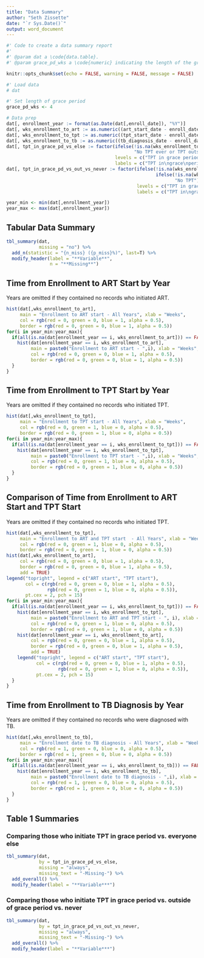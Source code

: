 ```yaml
---
title: "Data Summary"
author: "Seth Zissette"
date: "`r Sys.Date()`"
output: word_document
---
```


```r
#' Code to create a data summary report
#' 
#' @param dat a \code{data.table}.
#' @param grace_pd_wks a \code{numeric} indicating the length of the grace period

knitr::opts_chunk$set(echo = FALSE, warning = FALSE, message = FALSE)

#' Load data
# dat

#' Set length of grace period
grace_pd_wks <- 4

# Data prep
dat[, enrollment_year := format(as.Date(dat[,enroll_date]), "%Y")]
dat[, wks_enrollment_to_art := as.numeric((art_start_date - enroll_date) / 7)]
dat[, wks_enrollment_to_tpt := as.numeric((tpt_start_date - enroll_date) / 7)]
dat[, wks_enrollment_to_tb := as.numeric((tb_diagnosis_date - enroll_date) / 7)]
dat[, tpt_in_grace_pd_vs_else := factor(ifelse(!is.na(wks_enrollment_to_tpt) & wks_enrollment_to_tpt <= grace_pd_wks, "TPT in grace period",
                                               "No TPT ever or TPT outside of grace period"),
                                        levels = c("TPT in grace period", "No TPT ever or TPT outside of grace period"),
                                        labels = c("TPT in\ngrace\nperiod\n", "No TPT\never\nor TPT\noutside\nof grace\nperiod\n"))]
dat[, tpt_in_grace_pd_vs_out_vs_never := factor(ifelse(!is.na(wks_enrollment_to_tpt) & wks_enrollment_to_tpt <= grace_pd_wks, "TPT in grace period",
                                                       ifelse(!is.na(wks_enrollment_to_tpt) & wks_enrollment_to_tpt > grace_pd_wks, "TPT outside of grace period",
                                                              "No TPT")),
                                                levels = c("TPT in grace period", "TPT outside of grace period", "No TPT"),
                                                labels = c("TPT in\ngrace\nperiod\n", "TPT\noutside\nof grace\nperiod\n", "No TPT\n"))]

year_min <- min(dat[,enrollment_year])
year_max <- max(dat[,enrollment_year])
```

## Tabular Data Summary

```r
tbl_summary(dat,
            missing = "no") %>%
  add_n(statistic = "{n_miss} ({p_miss}%)", last=T) %>%
  modify_header(label = "**Variable**",
                n = "**Missing**")
```

\newpage

## Time from Enrollment to ART Start by Year
Years are omitted if they contained no records who initiated ART.

```r
hist(dat[,wks_enrollment_to_art],
     main = "Enrollment to ART start - All Years", xlab = "Weeks",
     col = rgb(red = 0, green = 0, blue = 1, alpha = 0.5),
     border = rgb(red = 0, green = 0, blue = 1, alpha = 0.5))
for(i in year_min:year_max){
  if(all(is.na(dat[enrollment_year == i, wks_enrollment_to_art])) == FALSE){
    hist(dat[enrollment_year == i, wks_enrollment_to_art],
         main = paste0("Enrollment to ART start - ",i), xlab = "Weeks",
         col = rgb(red = 0, green = 0, blue = 1, alpha = 0.5),
         border = rgb(red = 0, green = 0, blue = 1, alpha = 0.5))
  }
}
```

\newpage

## Time from Enrollment to TPT Start by Year
Years are omitted if they contained no records who initiated TPT.

```r
hist(dat[,wks_enrollment_to_tpt],
     main = "Enrollment to TPT start - All Years", xlab = "Weeks",
     col = rgb(red = 0, green = 1, blue = 0, alpha = 0.5),
     border = rgb(red = 0, green = 1, blue = 0, alpha = 0.5))
for(i in year_min:year_max){
  if(all(is.na(dat[enrollment_year == i, wks_enrollment_to_tpt])) == FALSE){
    hist(dat[enrollment_year == i, wks_enrollment_to_tpt],
         main = paste0("Enrollment to TPT start - ",i), xlab = "Weeks",
         col = rgb(red = 0, green = 1, blue = 0, alpha = 0.5),
         border = rgb(red = 0, green = 1, blue = 0, alpha = 0.5))
  }
}
```

\newpage

## Comparison of Time from Enrollment to ART Start and TPT Start
Years are omitted if they contained no records who initiated TPT.

```r
hist(dat[,wks_enrollment_to_tpt],
     main = "Enrollment to ART and TPT start  - All Years", xlab = "Weeks",
     col = rgb(red = 0, green = 1, blue = 0, alpha = 0.5),
     border = rgb(red = 0, green = 1, blue = 0, alpha = 0.5))
hist(dat[,wks_enrollment_to_art],
     col = rgb(red = 0, green = 0, blue = 1, alpha = 0.5),
     border = rgb(red = 0, green = 0, blue = 1, alpha = 0.5),
     add = TRUE)
legend("topright", legend = c("ART start", "TPT start"),
       col = c(rgb(red = 0, green = 0, blue = 1, alpha = 0.5),
               rgb(red = 0, green = 1, blue = 0, alpha = 0.5)),
       pt.cex = 2, pch = 15)
for(i in year_min:year_max){
  if(all(is.na(dat[enrollment_year == i, wks_enrollment_to_tpt])) == FALSE){
    hist(dat[enrollment_year == i, wks_enrollment_to_tpt],
         main = paste0("Enrollment to ART and TPT start - ", i), xlab = "Weeks",
         col = rgb(red = 0, green = 1, blue = 0, alpha = 0.5),
         border = rgb(red = 0, green = 1, blue = 0, alpha = 0.5))
    hist(dat[enrollment_year == i, wks_enrollment_to_art],
         col = rgb(red = 0, green = 0, blue = 1, alpha = 0.5),
         border = rgb(red = 0, green = 0, blue = 1, alpha = 0.5),
         add = TRUE)
    legend("topright", legend = c("ART start", "TPT start"),
           col = c(rgb(red = 0, green = 0, blue = 1, alpha = 0.5),
                   rgb(red = 0, green = 1, blue = 0, alpha = 0.5)),
           pt.cex = 2, pch = 15)
  }
}
```

\newpage

## Time from Enrollment to TB Diagnosis by Year
Years are omitted if they contained no records who were diagnosed with TB.

```r
hist(dat[,wks_enrollment_to_tb],
     main = "Enrollment date to TB diagnosis - All Years", xlab = "Weeks",
     col = rgb(red = 1, green = 0, blue = 0, alpha = 0.5),
     border = rgb(red = 1, green = 0, blue = 0, alpha = 0.5))
for(i in year_min:year_max){
  if(all(is.na(dat[enrollment_year == i, wks_enrollment_to_tb])) == FALSE){
    hist(dat[enrollment_year == i, wks_enrollment_to_tb],
         main = paste0("Enrollment date to TB diagnosis - ",i), xlab = "Weeks",
         col = rgb(red = 1, green = 0, blue = 0, alpha = 0.5),
         border = rgb(red = 1, green = 0, blue = 0, alpha = 0.5))
  }
}
```

\newpage

## Table 1 Summaries

### Comparing those who initiate TPT in grace period vs. everyone else
```r
tbl_summary(dat,
            by = tpt_in_grace_pd_vs_else,
            missing = "always",
            missing_text = "-Missing-") %>%
  add_overall() %>%
  modify_header(label = "**Variable***")
```

### Comparing those who initiate TPT in grace period vs. outside of grace period vs. never
```r
tbl_summary(dat,
            by = tpt_in_grace_pd_vs_out_vs_never,
            missing = "always",
            missing_text = "-Missing-") %>%
  add_overall() %>%
  modify_header(label = "**Variable***")
```
